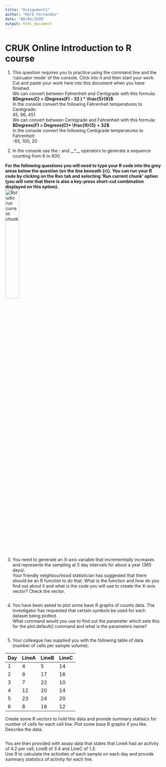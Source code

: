 ```yaml
---
title: "Assignment1"
author: "Mark Fernandes"
date: "08/04/2020"
output: html_document
---
```


# __CRUK Online Introduction to R course__

1) This question requires you to practice using the command line and the 'calcuator mode' of the console. Click into it and then start your work.
Cut and paste your work here into this document when you have finished.   
We can convert between Fahrenheit and Centigrade with this formula:    
__$Degrees(C) = (Degrees(F) - 32 ) * \frac{5}{9}$__   
In the console convert the following Fahrenheit temperatures to Centigrade:       
45, 96, 451    
We can convert between Centigrade and Fahrenheit with this formula:    
__$Degrees(F) = Degrees(C)* \frac{9}{5} + 32$__   
In the console convert the following Centigrade temperatures to Fahrenheit:       
-65, 100, 20


2) In the console use the __:__ and __*__ operators to generate a sequence counting from 6 to 600.    


__For the following questions you will need to type your R code into the grey areas below the question (on the line beneath {r}). You can run your R code by clicking on the Run tab and selecting 'Run current chunk' option (you will note that there is also a key-press short-cut combination displayed on this option).__    
<img src="images/Rstudio_runchunk.png" alt="Rstudio run current chunk" width="30%">      

3) You need to generate an X-axis variable that incrememtally increases and represents the sampling at 5 day intervals for about a year (365 days).    
Your friendly neighbourhood statistician has suggested that there should be an R function to do that. What is the function and how do you find out about it and what is the code you will use to create the X-axis vector? Check the vector.
```r

```

4) You have been asked to plot some base R graphs of counts data. The investigator has requested that certain symbols be used for each dataset being plotted.    
What command would you use to find out the parameter which sets this for the plot.default() command and what is the parameters name?
```r

```

5) Your colleague has supplied you with the following table of data (number of cells per sample volume):   

| Day | LineA | LineB | LineC |
| --  | ---   | ---   | ---   |
| 1   |   4   |    5  |   14   |
| 2   |   9   |   17  |   16   |
| 3   |   7   |   22  |   10  |
| 4   |   12   |  20   |   14  |
| 5   |   23    |   24  |   20 |
| 6   |   8    |  18  |   12    |

Create some R vectors to hold this data and provide summary statisics for number of cells for each cell line. Plot some base R graphs if you like. Describe the data. 
```r

```

You are then provided with assay data that states that LineA had an activity of 4.2 per cell, LineB of 3.4 and LineC of 1.3.    
Use R to calculate the activities of each sample on each day and provide summary statistics of activity for each line.    
```r

```



